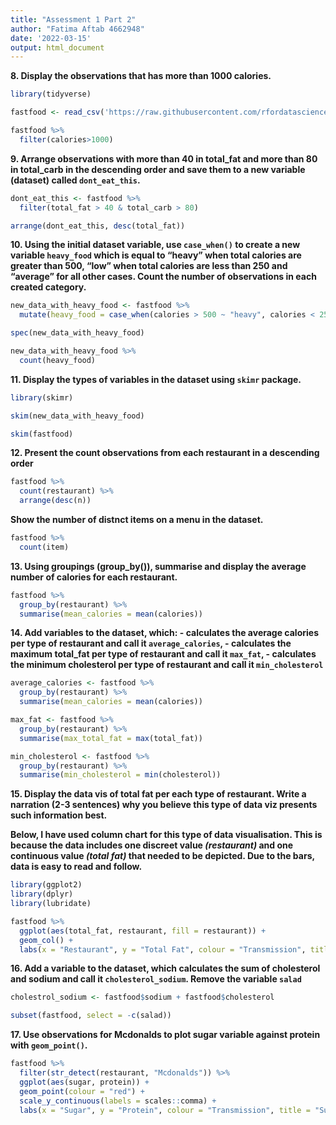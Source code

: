 ```yaml
---
title: "Assessment 1 Part 2"
author: "Fatima Aftab 4662948"
date: '2022-03-15'
output: html_document
---
```


**8. Display the observations that has more than 1000 calories.**
```r
library(tidyverse)

fastfood <- read_csv('https://raw.githubusercontent.com/rfordatascience/tidytuesday/master/data/2018/2018-09-04/fastfood_calories.csv')

fastfood %>%
  filter(calories>1000)
```


**9. Arrange observations with more than 40 in total_fat and more than 80 in total_carb in the descending order and save them to a new variable (dataset) called `dont_eat_this`.**

```r
dont_eat_this <- fastfood %>%
  filter(total_fat > 40 & total_carb > 80)

arrange(dont_eat_this, desc(total_fat))
```

**10. Using the initial dataset variable, use `case_when()` to create a new variable `heavy_food` which is equal to "heavy" when total calories are greater than 500, "low" when total calories are less than 250 and "average" for all other cases. Count the number of observations in each created category.**

```r
new_data_with_heavy_food <- fastfood %>%
  mutate(heavy_food = case_when(calories > 500 ~ "heavy", calories < 250 ~ "low", T ~ "average"))

spec(new_data_with_heavy_food)

new_data_with_heavy_food %>%
  count(heavy_food)
```
**11. Display the types of variables in the dataset using `skimr` package.**

```r
library(skimr)

skim(new_data_with_heavy_food)

skim(fastfood)
```

**12. Present the count observations from each restaurant in a descending order**

```r
fastfood %>%
  count(restaurant) %>%
  arrange(desc(n))
```

**Show the number of distnct items on a menu in the dataset.**

```r
fastfood %>%
  count(item)
```

**13. Using groupings (group_by()), summarise and display the average number of calories for each restaurant.**

```r
fastfood %>%
  group_by(restaurant) %>%
  summarise(mean_calories = mean(calories))
```

**14. Add variables to the dataset, which: - calculates the average calories per type of restaurant and call it `average_calories`, -  calculates the maximum total_fat per type of restaurant and call it `max_fat`, -  calculates the minimum cholesterol per type of restaurant and call it `min_cholesterol`**

```r
average_calories <- fastfood %>%
  group_by(restaurant) %>%
  summarise(mean_calories = mean(calories))

max_fat <- fastfood %>%
  group_by(restaurant) %>%
  summarise(max_total_fat = max(total_fat))

min_cholesterol <- fastfood %>%
  group_by(restaurant) %>%
  summarise(min_cholesterol = min(cholesterol))
```

**15. Display the data vis of total fat per each type of restaurant. Write a narration (2-3 sentences) why you believe this type of data viz presents such information best.**

**Below, I have used column chart for this type of data visualisation. This is because the data includes one discreet value *(restaurant)* and one continuous value *(total fat)* that needed to be depicted. Due to the bars, data is easy to read and follow.**

```r
library(ggplot2)
library(dplyr)
library(lubridate)

fastfood %>%
  ggplot(aes(total_fat, restaurant, fill = restaurant)) +
  geom_col() +
  labs(x = "Restaurant", y = "Total Fat", colour = "Transmission", title = "Total Fat in Restaurant Food", caption = "Figure 1")
```

**16. Add a variable to the dataset, which calculates the sum of cholesterol and sodium and call it `cholesterol_sodium`. Remove the variable `salad`**

```r
cholestrol_sodium <- fastfood$sodium + fastfood$cholesterol

subset(fastfood, select = -c(salad))
```

**17. Use observations for Mcdonalds to plot sugar variable against protein with `geom_point()`.**

```r
fastfood %>%
  filter(str_detect(restaurant, "Mcdonalds")) %>%
  ggplot(aes(sugar, protein)) +
  geom_point(colour = "red") +
  scale_y_continuous(labels = scales::comma) +
  labs(x = "Sugar", y = "Protein", colour = "Transmission", title = "Sugar-Protein in McD", caption = "Figure 2")
```


